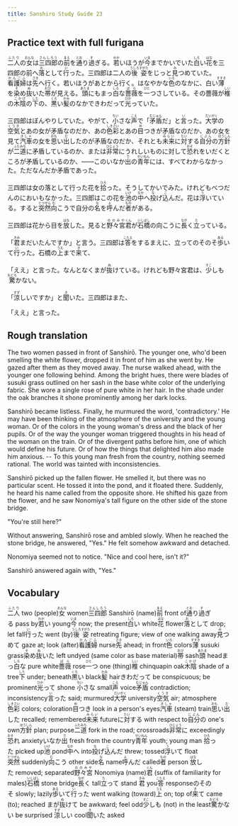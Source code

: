 ```yaml
---
title: Sanshiro Study Guide 23
---
```


## Practice text with full furigana

<p>
<ruby><rb>二人</rb><rt>ふたり</rt></ruby>の<ruby><rb>女</rb><rt>おんな</rt></ruby>は<ruby><rb>三四郎</rb><rt>さんしろう</rt></ruby>の<ruby><rb>前</rb><rt>まえ</rt></ruby>を<ruby><rb>通</rb><rt>とお</rt></ruby>り<ruby><rb>過</rb><rt>す</rt></ruby>ぎる。<ruby><rb>若</rb><rt>わか</rt></ruby>いほうが<ruby><rb>今</rb><rt>いま</rt></ruby>までかいでいた<ruby><rb>白</rb><rt>しろ</rt></ruby>い<ruby><rb>花</rb><rt>はな</rt></ruby>を三四郎の前へ<ruby><rb>落</rb><rt>お</rt></ruby>として<ruby><rb>行</rb><rt>い</rt></ruby>った。三四郎は二人の<ruby><rb>後姿</rb><rt>うしろすがた</rt></ruby>をじっと<ruby><rb>見</rb><rt>み</rt></ruby>つめていた。<ruby><rb>看護婦</rb><rt>かんごふ</rt></ruby>は<ruby><rb>先</rb><rt>さき</rt></ruby>へ行く。若いほうがあとから行く。はなやかな<ruby><rb>色</rb><rt>いろ</rt></ruby>のなかに、白い<ruby><rb>薄</rb><rt>すすき</rt></ruby>を<ruby><rb>染</rb><rt>そ</rt></ruby>め<ruby><rb>抜</rb><rt>ぬ</rt></ruby>いた<ruby><rb>帯</rb><rt>おび</rt></ruby>が見える。<ruby><rb>頭</rb><rt>あたま</rt></ruby>にもまっ<ruby><rb>白</rb><rt>しろ</rt></ruby>な<ruby><rb>薔薇</rb><rt>ばら</rt></ruby>を<ruby><rb>一</rb><rt>ひと</rt></ruby>つさしている。その薔薇が<ruby><rb>椎</rb><rt>しい</rt></ruby>の<ruby><rb>木陰</rb><rt>こかげ</rt></ruby>の<ruby><rb>下</rb><rt>した</rt></ruby>の、<ruby><rb>黒</rb><rt>くろ</rt></ruby>い<ruby><rb>髪</rb><rt>かみ</rt></ruby>のなかできわだって<ruby><rb>光</rb><rt>ひか</rt></ruby>っていた。
</p>

<p>
三四郎はぼんやりしていた。やがて、<ruby><rb>小</rb><rt>ちい</rt></ruby>さな<ruby><rb>声</rb><rt>こえ</rt></ruby>で「<ruby><rb>矛盾</rb><rt>むじゅん</rt></ruby>だ」と<ruby><rb>言</rb><rt>い</rt></ruby>った。<ruby><rb>大学</rb><rt>だいがく</rt></ruby>の<ruby><rb>空気</rb><rt>くうき</rt></ruby>とあの女が矛盾なのだか、あの<ruby><rb>色彩</rb><rt>しきさい</rt></ruby>とあの<ruby><rb>目</rb><rt>め</rt></ruby>つきが矛盾なのだか、あの女を見て<ruby><rb>汽車</rb><rt>きしゃ</rt></ruby>の女を<ruby><rb>思</rb><rt>おも</rt></ruby>い<ruby><rb>出</rb><rt>だ</rt></ruby>したのが矛盾なのだか、それとも<ruby><rb>未来</rb><rt>みらい</rt></ruby>に<ruby><rb>対</rb><rt>たい</rt></ruby>する<ruby><rb>自分</rb><rt>じぶん</rt></ruby>の<ruby><rb>方針</rb><rt>ほうしん</rt></ruby>が<ruby><rb>二道</rb><rt>ふたみち</rt></ruby>に矛盾しているのか、または<ruby><rb>非常</rb><rt>ひじょう</rt></ruby>にうれしいものに対して<ruby><rb>恐</rb><rt>おそ</rt></ruby>れをいだくところが矛盾しているのか、――このいなか<ruby><rb>出</rb><rt>で</rt></ruby>の<ruby><rb>青年</rb><rt>せいねん</rt></ruby>には、すべてわからなかった。ただなんだか矛盾であった。
</p>

<p>
三四郎は女の落として行った花を<ruby><rb>拾</rb><rt>ひろ</rt></ruby>った。そうしてかいでみた。けれどもべつだんのにおいもなかった。三四郎はこの花を<ruby><rb>池</rb><rt>いけ</rt></ruby>の<ruby><rb>中</rb><rt>なか</rt></ruby>へ<ruby><rb>投</rb><rt>な</rt></ruby>げ<ruby><rb>込</rb><rt>こ</rt></ruby>んだ。花は<ruby><rb>浮</rb><rt>う</rt></ruby>いている。すると<ruby><rb>突然</rb><rt>とつぜん</rt></ruby><ruby><rb>向</rb><rt>む</rt></ruby>こうで自分の<ruby><rb>名</rb><rt>な</rt></ruby>を<ruby><rb>呼</rb><rt>よ</rt></ruby>んだ<ruby><rb>者</rb><rt>もの</rt></ruby>がある。
</p>

<p>
三四郎は花から目を<ruby><rb>放</rb><rt>はな</rt></ruby>した。見ると<ruby><rb>野々宮</rb><rt>ののみや</rt></ruby><ruby><rb>君</rb><rt>くん</rt></ruby>が<ruby><rb>石橋</rb><rt>いしばし</rt></ruby>の向こうに<ruby><rb>長</rb><rt>なが</rt></ruby>く<ruby><rb>立</rb><rt>た</rt></ruby>っている。
</p>

<p>
「<ruby><rb>君</rb><rt>きみ</rt></ruby>まだいたんですか」と言う。三四郎は<ruby><rb>答</rb><rt>こたえ</rt></ruby>をするまえに、立ってのそのそ<ruby><rb>歩</rb><rt>ある</rt></ruby>いて<ruby><rb>行</rb><rt>い</rt></ruby>った。石橋の<ruby><rb>上</rb><rt>うえ</rt></ruby>まで<ruby><rb>来</rb><rt>き</rt></ruby>て、
</p>

<p>
「ええ」と言った。なんとなくまが<ruby><rb>抜</rb><rt>ぬ</rt></ruby>けている。けれども野々宮君は、<ruby><rb>少</rb><rt>すこ</rt></ruby>しも<ruby><rb>驚</rb><rt>おどろ</rt></ruby>かない。
</p>

<p>
「<ruby><rb>涼</rb><rt>すず</rt></ruby>しいですか」と<ruby><rb>聞</rb><rt>き</rt></ruby>いた。三四郎はまた、
</p>

「ええ」と言った。


## Rough translation

The two women passed in front of Sanshirō. The younger one, who'd been smelling the white flower, dropped it in front of him as she went by. He gazed after them as they moved away. The nurse walked ahead, with the younger one following behind. Among the bright hues, there were blades of susuki grass outlined on her sash in the base white color of the underlying fabric. She wore a single rose of pure white in her hair. In the shade under the oak branches it shone prominently among her dark locks. 

Sanshirō became listless. Finally, he murmured the word, 'contradictory.' He may have been thinking of the atmosphere of the university and the young woman. Or of the colors in the young woman's dress and the black of her pupils. Or of the way the younger woman triggered thoughts in his head of the woman on the train. Or of the divergent paths before him, one of which would define his future. Or of how the things that delighted him also made him anxious. -- To this young man fresh from the country, nothing seemed rational. The world was tainted with inconsistencies.

Sanshirō picked up the fallen flower. He smelled it, but there was no particular scent. He tossed it into the pond, and it floated there. Suddenly, he heard his name called from the opposite shore. He shifted his gaze from the flower, and he saw Nonomiya's tall figure on the other side of the stone bridge.

"You're still here?" 

Without answering, Sanshirō rose and ambled slowly. When he reached the stone bridge, he answered, "Yes." He felt somehow awkward and detached.

Nonomiya seemed not to notice. "Nice and cool here, isn't it?"

Sanshirō answered again with, "Yes."      


## Vocabulary

<p>
<span class="vocabstudy"><ruby><rb>二人</rb><rt>ふたり</rt></ruby>&nbsp;two (people)</span><span class="vocabstudy"><ruby><rb>女</rb><rt>おんな</rt></ruby>&nbsp;women</span><span class="vocabstudy"><ruby><rb>三四郎</rb><rt>さんしろう</rt></ruby>&nbsp;Sanshirō (name)</span><span class="vocabstudy"><ruby><rb>前</rb><rt>まえ</rt></ruby>&nbsp;front of</span><span class="vocabstudy"><ruby><rb>通</rb><rt>とお</rt></ruby>り<ruby><rb>過</rb><rt>す</rt></ruby>ぎる&nbsp;pass by</span><span class="vocabstudy"><ruby><rb>若</rb><rt>わか</rt></ruby>い&nbsp;young</span><span class="vocabstudy"><ruby><rb>今</rb><rt>いま</rt></ruby>&nbsp;now; the present</span><span class="vocabstudy"><ruby><rb>白</rb><rt>しろ</rt></ruby>い&nbsp;white</span><span class="vocabstudy"><ruby><rb>花</rb><rt>はな</rt></ruby>&nbsp;flower</span><span class="vocabstudy"><ruby><rb>落</rb><rt>お</rt></ruby>として&nbsp;drop; let fall</span><span class="vocabstudy"><ruby><rb>行</rb><rt>い</rt></ruby>った&nbsp;went (by)</span><span class="vocabstudy"><ruby><rb>後姿</rb><rt>うしろすがた</rt></ruby>&nbsp;retreating figure; view of one walking away</span><span class="vocabstudy"><ruby><rb>見</rb><rt>み</rt></ruby>つめて&nbsp;gaze at; look (after)</span><span class="vocabstudy"><ruby><rb>看護婦</rb><rt>かんごふ</rt></ruby>&nbsp;nurse</span><span class="vocabstudy"><ruby><rb>先</rb><rt>さき</rt></ruby>&nbsp;ahead; in front</span><span class="vocabstudy"><ruby><rb>色</rb><rt>いろ</rt></ruby>&nbsp;colors</span><span class="vocabstudy"><ruby><rb>薄</rb><rt>すすき</rt></ruby>&nbsp;susuki grass</span><span class="vocabstudy"><ruby><rb>染</rb><rt>そ</rt></ruby>め<ruby><rb>抜</rb><rt>ぬ</rt></ruby>いた&nbsp;left undyed (same color as base material)</span><span class="vocabstudy"><ruby><rb>帯</rb><rt>おび</rt></ruby>&nbsp;sash</span><span class="vocabstudy"><ruby><rb>頭</rb><rt>あたま</rt></ruby>&nbsp;head</span><span class="vocabstudy">まっ<ruby><rb>白</rb><rt>しろ</rt></ruby>な&nbsp;pure white</span><span class="vocabstudy"><ruby><rb>薔薇</rb><rt>ばら</rt></ruby>&nbsp;rose</span><span class="vocabstudy"><ruby><rb>一</rb><rt>ひと</rt></ruby>つ&nbsp;one (thing)</span><span class="vocabstudy"><ruby><rb>椎</rb><rt>しい</rt></ruby>&nbsp;chinquapin oak</span><span class="vocabstudy"><ruby><rb>木陰</rb><rt>こかげ</rt></ruby>&nbsp;shade of a tree</span><span class="vocabstudy"><ruby><rb>下</rb><rt>した</rt></ruby>&nbsp;under; beneath</span><span class="vocabstudy"><ruby><rb>黒</rb><rt>くろ</rt></ruby>い&nbsp;black</span><span class="vocabstudy"><ruby><rb>髪</rb><rt>かみ</rt></ruby>&nbsp;hair</span><span class="vocabstudy">きわだって&nbsp;be conspicuous; be prominent</span><span class="vocabstudy"><ruby><rb>光</rb><rt>ひか</rt></ruby>って&nbsp;shone</span>
<span class="vocabstudy"><ruby><rb>小</rb><rt>ちい</rt></ruby>さな&nbsp;small</span><span class="vocabstudy"><ruby><rb>声</rb><rt>こえ</rt></ruby>&nbsp;voice</span><span class="vocabstudy"><ruby><rb>矛盾</rb><rt>むじゅん</rt></ruby>&nbsp;contradiction; inconsistency</span><span class="vocabstudy"><ruby><rb>言</rb><rt>い</rt></ruby>った&nbsp;said; murmured</span><span class="vocabstudy"><ruby><rb>大学</rb><rt>だいがく</rt></ruby>&nbsp;university</span><span class="vocabstudy"><ruby><rb>空気</rb><rt>くうき</rt></ruby>&nbsp;air; atmosphere</span><span class="vocabstudy"><ruby><rb>色彩</rb><rt>しきさい</rt></ruby>&nbsp;colors; coloration</span><span class="vocabstudy"><ruby><rb>目</rb><rt>め</rt></ruby>つき&nbsp;look in a person's eyes</span><span class="vocabstudy"><ruby><rb>汽車</rb><rt>きしゃ</rt></ruby>&nbsp;(steam) train</span><span class="vocabstudy"><ruby><rb>思</rb><rt>おも</rt></ruby>い<ruby><rb>出</rb><rt>だ</rt></ruby>した&nbsp;recalled; remembered</span><span class="vocabstudy"><ruby><rb>未来</rb><rt>みらい</rt></ruby>&nbsp;future</span><span class="vocabstudy">に<ruby><rb>対</rb><rt>たい</rt></ruby>する&nbsp;with respect to</span><span class="vocabstudy"><ruby><rb>自分</rb><rt>じぶん</rt></ruby>の&nbsp;one's own</span><span class="vocabstudy"><ruby><rb>方針</rb><rt>ほうしん</rt></ruby>&nbsp;plan; purpose</span><span class="vocabstudy"><ruby><rb>二道</rb><rt>ふたみち</rt></ruby>&nbsp;fork in the road; crossroads</span><span class="vocabstudy"><ruby><rb>非常</rb><rt>ひじょう</rt></ruby>に&nbsp;exceedingly</span><span class="vocabstudy"><ruby><rb>恐</rb><rt>おそ</rt></ruby>れ&nbsp;anxiety</span><span class="vocabstudy">いなか<ruby><rb>出</rb><rt>で</rt></ruby>&nbsp;fresh from the country</span><span class="vocabstudy"><ruby><rb>青年</rb><rt>せいねん</rt></ruby>&nbsp;youth; young man</span>
<span class="vocabstudy"><ruby><rb>拾</rb><rt>ひろ</rt></ruby>った&nbsp;picked up</span><span class="vocabstudy"><ruby><rb>池</rb><rt>いけ</rt></ruby>&nbsp;pond</span><span class="vocabstudy"><ruby><rb>中</rb><rt>なか</rt></ruby>へ&nbsp;into</span><span class="vocabstudy"><ruby><rb>投</rb><rt>な</rt></ruby>げ<ruby><rb>込</rb><rt>こ</rt></ruby>んだ&nbsp;threw; tossed</span><span class="vocabstudy"><ruby><rb>浮</rb><rt>う</rt></ruby>いて&nbsp;float</span><span class="vocabstudy"><ruby><rb>突然</rb><rt>とつぜん</rt></ruby>&nbsp;suddenly</span><span class="vocabstudy"><ruby><rb>向</rb><rt>む</rt></ruby>こう&nbsp;other side</span><span class="vocabstudy"><ruby><rb>名</rb><rt>な</rt></ruby>&nbsp;name</span><span class="vocabstudy"><ruby><rb>呼</rb><rt>よ</rt></ruby>んだ&nbsp;called</span><span class="vocabstudy"><ruby><rb>者</rb><rt>もの</rt></ruby>&nbsp;person</span>
<span class="vocabstudy"><ruby><rb>放</rb><rt>はな</rt></ruby>した&nbsp;removed; separated</span><span class="vocabstudy"><ruby><rb>野々宮</rb><rt>ののみや</rt></ruby>&nbsp;Nonomiya (name)</span><span class="vocabstudy"><ruby><rb>君</rb><rt>くん</rt></ruby>&nbsp;(suffix of familiarity for males)</span><span class="vocabstudy"><ruby><rb>石橋</rb><rt>いしばし</rt></ruby>&nbsp;stone bridge</span><span class="vocabstudy"><ruby><rb>長</rb><rt>なが</rt></ruby>く&nbsp;tall</span><span class="vocabstudy"><ruby><rb>立</rb><rt>た</rt></ruby>って&nbsp;stand</span>
<span class="vocabstudy"><ruby><rb>君</rb><rt>きみ</rt></ruby>&nbsp;you</span><span class="vocabstudy"><ruby><rb>答</rb><rt>こたえ</rt></ruby>&nbsp;response</span><span class="vocabstudy">のそのそ&nbsp;slowly; lazily</span><span class="vocabstudy"><ruby><rb>歩</rb><rt>ある</rt></ruby>いて<ruby><rb>行</rb><rt>い</rt></ruby>った&nbsp;went walking (toward)</span><span class="vocabstudy"><ruby><rb>上</rb><rt>うえ</rt></ruby>&nbsp;on; top of</span><span class="vocabstudy"><ruby><rb>来</rb><rt>き</rt></ruby>て&nbsp;came (to); reached</span>
<span class="vocabstudy">まが<ruby><rb>抜</rb><rt>ぬ</rt></ruby>けて&nbsp;be awkward; feel odd</span><span class="vocabstudy"><ruby><rb>少</rb><rt>すこ</rt></ruby>しも&nbsp;(not) in the least</span><span class="vocabstudy"><ruby><rb>驚</rb><rt>おどろ</rt></ruby>かない&nbsp;be surprised</span>
<span class="vocabstudy"><ruby><rb>涼</rb><rt>すず</rt></ruby>しい&nbsp;cool</span><span class="vocabstudy"><ruby><rb>聞</rb><rt>き</rt></ruby>いた&nbsp;asked</span>
</p>
